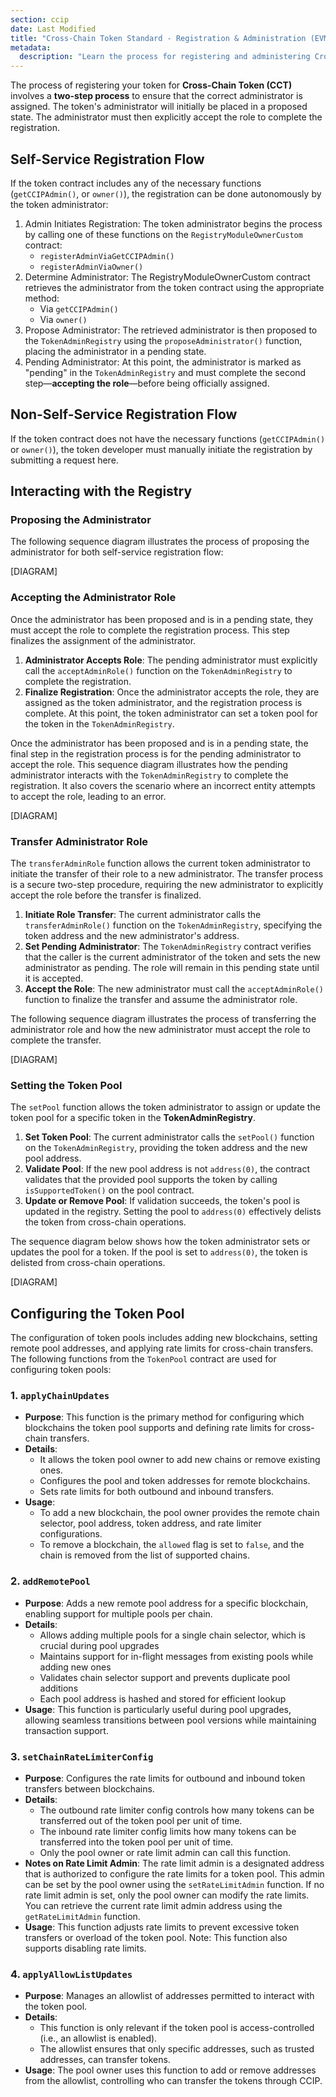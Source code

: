 ```yaml
---
section: ccip
date: Last Modified
title: "Cross-Chain Token Standard - Registration & Administration (EVM)"
metadata:
  description: "Learn the process for registering and administering Cross-Chain Tokens (CCT) on EVM chains, including proposing/accepting roles and configuring token pools."
---
```


The process of registering your token for **Cross-Chain Token (CCT)** involves a **two-step process** to ensure that the correct administrator is assigned. The token's administrator will initially be placed in a proposed state. The administrator must then explicitly accept the role to complete the registration.

## Self-Service Registration Flow

If the token contract includes any of the necessary functions (`getCCIPAdmin()`, or `owner()`), the registration can be done autonomously by the token administrator:

1. Admin Initiates Registration: The token administrator begins the process by calling one of these functions on the `RegistryModuleOwnerCustom` contract:
   - `registerAdminViaGetCCIPAdmin()`
   - `registerAdminViaOwner()`
1. Determine Administrator: The RegistryModuleOwnerCustom contract retrieves the administrator from the token contract using the appropriate method:
   - Via `getCCIPAdmin()`
   - Via `owner()`
1. Propose Administrator: The retrieved administrator is then proposed to the `TokenAdminRegistry` using the `proposeAdministrator()` function, placing the administrator in a pending state.
1. Pending Administrator: At this point, the administrator is marked as "pending" in the `TokenAdminRegistry` and must complete the second step—**accepting the role**—before being officially assigned.

## Non-Self-Service Registration Flow

If the token contract does not have the necessary functions (`getCCIPAdmin()` or `owner()`), the token developer must manually initiate the registration by submitting a request here.

## Interacting with the Registry

### Proposing the Administrator

The following sequence diagram illustrates the process of proposing the administrator for both self-service
registration flow:

[DIAGRAM]

### Accepting the Administrator Role

Once the administrator has been proposed and is in a pending state, they must accept the role to complete the registration process. This step finalizes the assignment of the administrator.

1. **Administrator Accepts Role**: The pending administrator must explicitly call the `acceptAdminRole()` function on the `TokenAdminRegistry` to complete the registration.
1. **Finalize Registration**: Once the administrator accepts the role, they are assigned as the token administrator, and the registration process is complete. At this point, the token administrator can set a token pool for the token in the `TokenAdminRegistry`.

Once the administrator has been proposed and is in a pending state, the final step in the registration process is for the pending administrator to accept the role. This sequence diagram illustrates how the pending administrator interacts with the `TokenAdminRegistry` to complete the registration. It also covers the scenario where an incorrect entity attempts to accept the role, leading to an error.

[DIAGRAM]

### Transfer Administrator Role

The `transferAdminRole` function allows the current token administrator to initiate the transfer of their role to a new administrator. The transfer process is a secure two-step procedure, requiring the new administrator to explicitly accept the role before the transfer is finalized.

1. **Initiate Role Transfer**: The current administrator calls the `transferAdminRole()` function on the `TokenAdminRegistry`, specifying the token address and the new administrator's address.
1. **Set Pending Administrator**: The `TokenAdminRegistry` contract verifies that the caller is the current administrator of the token and sets the new administrator as pending. The role will remain in this pending state until it is accepted.
1. **Accept the Role**: The new administrator must call the `acceptAdminRole()` function to finalize the transfer and assume the administrator role.

The following sequence diagram illustrates the process of transferring the administrator role and how the new administrator must accept the role to complete the transfer.

[DIAGRAM]

### Setting the Token Pool

The `setPool` function allows the token administrator to assign or update the token pool for a specific token in the **TokenAdminRegistry**.

1. **Set Token Pool**: The current administrator calls the `setPool()` function on the `TokenAdminRegistry`, providing the token address and the new pool address.
1. **Validate Pool**: If the new pool address is not `address(0)`, the contract validates that the provided pool supports the token by calling `isSupportedToken()` on the pool contract.
1. **Update or Remove Pool**: If validation succeeds, the token's pool is updated in the registry. Setting the pool to `address(0)` effectively delists the token from cross-chain operations.

The sequence diagram below shows how the token administrator sets or updates the pool for a token. If the pool is set to `address(0)`, the token is delisted from cross-chain operations.

[DIAGRAM]

## Configuring the Token Pool

The configuration of token pools includes adding new blockchains, setting remote pool addresses, and applying rate limits for cross-chain transfers. The following functions from the `TokenPool` contract are used for configuring token pools:

### 1. `applyChainUpdates`

- **Purpose**: This function is the primary method for configuring which blockchains the token pool supports and defining rate limits for cross-chain transfers.
- **Details**:
  - It allows the token pool owner to add new chains or remove existing ones.
  - Configures the pool and token addresses for remote blockchains.
  - Sets rate limits for both outbound and inbound transfers.
- **Usage**:
  - To add a new blockchain, the pool owner provides the remote chain selector, pool address, token address, and rate limiter configurations.
  - To remove a blockchain, the `allowed` flag is set to `false`, and the chain is removed from the list of supported chains.

### 2. `addRemotePool`

- **Purpose**: Adds a new remote pool address for a specific blockchain, enabling support for multiple pools per chain.
- **Details**:
  - Allows adding multiple pools for a single chain selector, which is crucial during pool upgrades
  - Maintains support for in-flight messages from existing pools while adding new ones
  - Validates chain selector support and prevents duplicate pool additions
  - Each pool address is hashed and stored for efficient lookup
- **Usage**: This function is particularly useful during pool upgrades, allowing seamless transitions between pool versions while maintaining transaction support.

### 3. `setChainRateLimiterConfig`

- **Purpose**: Configures the rate limits for outbound and inbound token transfers between blockchains.
- **Details**:
  - The outbound rate limiter config controls how many tokens can be transferred out of the token pool per unit of time.
  - The inbound rate limiter config limits how many tokens can be transferred into the token pool per unit of time.
  - Only the pool owner or rate limit admin can call this function.
- **Notes on Rate Limit Admin**: The rate limit admin is a designated address that is authorized to configure the rate limits for a token pool. This admin can be set by the pool owner using the `setRateLimitAdmin` function. If no rate limit admin is set, only the pool owner can modify the rate limits. You can retrieve the current rate limit admin address using the `getRateLimitAdmin` function.
- **Usage**: This function adjusts rate limits to prevent excessive token transfers or overload of the token pool. Note: This function also supports disabling rate limits.

### 4. `applyAllowListUpdates`

- **Purpose**: Manages an allowlist of addresses permitted to interact with the token pool.
- **Details**:
  - This function is only relevant if the token pool is access-controlled (i.e., an allowlist is enabled).
  - The allowlist ensures that only specific addresses, such as trusted addresses, can transfer tokens.
- **Usage**: The pool owner uses this function to add or remove addresses from the allowlist, controlling who can transfer the tokens through CCIP.
